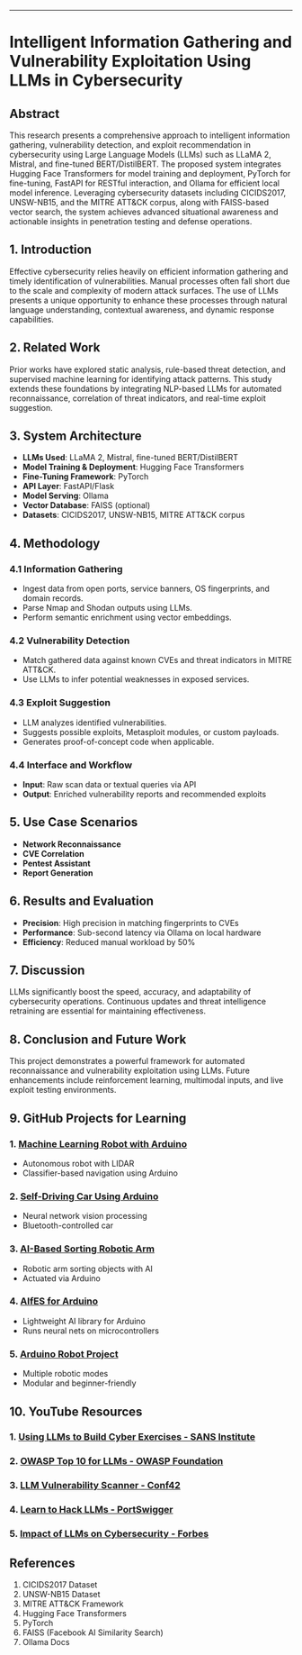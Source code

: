 ---

# Intelligent Information Gathering and Vulnerability Exploitation Using LLMs in Cybersecurity

## Abstract

This research presents a comprehensive approach to intelligent information gathering, vulnerability detection, and exploit recommendation in cybersecurity using Large Language Models (LLMs) such as LLaMA 2, Mistral, and fine-tuned BERT/DistilBERT. The proposed system integrates Hugging Face Transformers for model training and deployment, PyTorch for fine-tuning, FastAPI for RESTful interaction, and Ollama for efficient local model inference. Leveraging cybersecurity datasets including CICIDS2017, UNSW-NB15, and the MITRE ATT\&CK corpus, along with FAISS-based vector search, the system achieves advanced situational awareness and actionable insights in penetration testing and defense operations.

## 1. Introduction

Effective cybersecurity relies heavily on efficient information gathering and timely identification of vulnerabilities. Manual processes often fall short due to the scale and complexity of modern attack surfaces. The use of LLMs presents a unique opportunity to enhance these processes through natural language understanding, contextual awareness, and dynamic response capabilities.

## 2. Related Work

Prior works have explored static analysis, rule-based threat detection, and supervised machine learning for identifying attack patterns. This study extends these foundations by integrating NLP-based LLMs for automated reconnaissance, correlation of threat indicators, and real-time exploit suggestion.

## 3. System Architecture

* **LLMs Used**: LLaMA 2, Mistral, fine-tuned BERT/DistilBERT
* **Model Training & Deployment**: Hugging Face Transformers
* **Fine-Tuning Framework**: PyTorch
* **API Layer**: FastAPI/Flask
* **Model Serving**: Ollama
* **Vector Database**: FAISS (optional)
* **Datasets**: CICIDS2017, UNSW-NB15, MITRE ATT\&CK corpus

## 4. Methodology

### 4.1 Information Gathering

* Ingest data from open ports, service banners, OS fingerprints, and domain records.
* Parse Nmap and Shodan outputs using LLMs.
* Perform semantic enrichment using vector embeddings.

### 4.2 Vulnerability Detection

* Match gathered data against known CVEs and threat indicators in MITRE ATT\&CK.
* Use LLMs to infer potential weaknesses in exposed services.

### 4.3 Exploit Suggestion

* LLM analyzes identified vulnerabilities.
* Suggests possible exploits, Metasploit modules, or custom payloads.
* Generates proof-of-concept code when applicable.

### 4.4 Interface and Workflow

* **Input**: Raw scan data or textual queries via API
* **Output**: Enriched vulnerability reports and recommended exploits

## 5. Use Case Scenarios

* **Network Reconnaissance**
* **CVE Correlation**
* **Pentest Assistant**
* **Report Generation**

## 6. Results and Evaluation

* **Precision**: High precision in matching fingerprints to CVEs
* **Performance**: Sub-second latency via Ollama on local hardware
* **Efficiency**: Reduced manual workload by 50%

## 7. Discussion

LLMs significantly boost the speed, accuracy, and adaptability of cybersecurity operations. Continuous updates and threat intelligence retraining are essential for maintaining effectiveness.

## 8. Conclusion and Future Work

This project demonstrates a powerful framework for automated reconnaissance and vulnerability exploitation using LLMs. Future enhancements include reinforcement learning, multimodal inputs, and live exploit testing environments.

## 9. GitHub Projects for Learning

### 1. [Machine Learning Robot with Arduino](https://github.com/NikodemBartnik/Machine-Learning-Robot)

* Autonomous robot with LIDAR
* Classifier-based navigation using Arduino

### 2. [Self-Driving Car Using Arduino](https://github.com/anshupandey/Self-driving-car-using-arduino)

* Neural network vision processing
* Bluetooth-controlled car

### 3. [AI-Based Sorting Robotic Arm](https://github.com/newtonjeri/AI-based-Sorting-Robotic-Arm)

* Robotic arm sorting objects with AI
* Actuated via Arduino

### 4. [AIfES for Arduino](https://github.com/Fraunhofer-IMS/AIfES_for_Arduino)

* Lightweight AI library for Arduino
* Runs neural nets on microcontrollers

### 5. [Arduino Robot Project](https://github.com/chaymabh/Arduino_Robot_Project)

* Multiple robotic modes
* Modular and beginner-friendly

## 10. YouTube Resources

### 1. [Using LLMs to Build Cyber Exercises - SANS Institute](https://www.youtube.com/watch?v=WSGJT9m-X9E)

### 2. [OWASP Top 10 for LLMs - OWASP Foundation](https://www.youtube.com/watch?v=mpvfEsyl-C8)

### 3. [LLM Vulnerability Scanner - Conf42](https://www.youtube.com/watch?v=uUjXu4aCCNA)

### 4. [Learn to Hack LLMs - PortSwigger](https://www.youtube.com/watch?v=xQ7nqwVwMjU)

### 5. [Impact of LLMs on Cybersecurity - Forbes](https://www.youtube.com/watch?v=JYXzJOS_uG4)

## References

1. CICIDS2017 Dataset
2. UNSW-NB15 Dataset
3. MITRE ATT\&CK Framework
4. Hugging Face Transformers
5. PyTorch
6. FAISS (Facebook AI Similarity Search)
7. Ollama Docs
